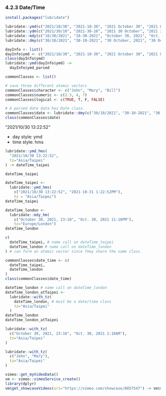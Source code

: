 ### 4.2.3 Date/Time 

```r
install.packages("lubridate")
```

```r
lubridate::ymd(c("2021/10/30", "2021-10-30", "2021 October 30", "2021 Oct. 30"))
lubridate::ydm(c("2021/30/10", "2021-30-10", "2021 30 October", "2021 30 Oct."))
lubridate::mdy(c("10/30/2021", "10-30-2021", "October 30, 2021", "Oct. 30, 2021"))
lubridate::dmy(c("30/10/2021", "30-10-2021", "30 October, 2021", "30 Oct., 2021"))
```

```r
dayInfo <- list()
dayInfo$ymd <- c("2021/10/30", "2021-10-30", "2021 October 30", "2021 Oct. 30")
class(dayInfo$ymd)
lubridate::ymd(dayInfo$ymd) ->
  dayInfo$ymd_parsed
```

```r
commonClasses <- list()

# save three different atomic vectors
commonClasses$character <- c("John", "Mary", "Bill")
commonClasses$numeric <- c(2.3, 4, 7)
commonClasses$logical <- c(TRUE, T, F, FALSE)
```

```r
# A parsed date data has Date class.
commonClasses$date <- lubridate::dmy(c("30/10/2021", "30-10-2021", "30 October, 2021", "30 Oct., 2021"))
class(commonClasses$date)
```

"2021/10/30 13:22:52"

  * day style: ymd
  * time style: hms

```r
lubridate::ymd_hms(
  "2021/10/30 13:22:52",
  tz="Asia/Taipei"
) -> dateTime_taipei

dateTime_taipei
```

```r
dateTime_taipei <- 
  lubridate::ymd_hms(
    c("2021/10/30 13:22:52", "2021-10-31 1:22:52PM"),
    tz = "Asia/Taipei")
dateTime_taipei
```

```r
dateTime_london <- 
  lubridate::mdy_hm(
    c("October 30, 2021, 23:10", "Oct. 30, 2021 11:10PM"),
    tz="Europe/London")
dateTime_london
```


```r
c(
  dateTime_taipei, # name call on dateTime_taipei
  dateTime_london # name call on dateTime_london
) # can form an atomic vector since they share the same class.
```

```r
commonClasses$date_time <- c(
  dateTime_taipei,
  dateTime_london
)
class(commonClasses$date_time)
```

```r
dateTime_london # name call on dateTime_london
dateTime_london_atTaipei <-
  lubridate::with_tz(
    dateTime_london, # must be a date/time class
    tz="Asia/Taipei"
  )
dateTime_london
dateTime_london_atTaipei
```

```r
lubridate::with_tz(
  c("October 30, 2021, 23:10", "Oct. 30, 2021 1:10AM"),
  tz="Asia/Taipei"
)

lubridate::with_tz(
  c("John", "Mary"),
  tz="Asia/Taipei"
)
```

```r
vimeo::get_myVideoData()
vm <- vimeo::vimeoService_create()
library(dplyr)
vm$get_showcaseVideos(uri="https://vimeo.com/showcase/8857547") -> vm$showcase
```

